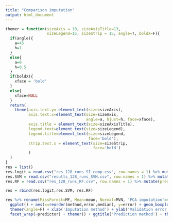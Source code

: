 ```yaml
---
title: "Comparison imputation"
output: html_document
---
```


```r
themer = function(sizeAxis = 10, sizeAxisTitle=13,
                  sizeLegend=15, sizeStrip = 15, angle=T, boldX=F){
  if(angle){
    a=45
    h=1
  }
  else{
    a=0
    h=0.5
  }
  if(boldX){
    xface = 'bold'
  }
  else{
    xface=NULL
  }
  return(
    theme(axis.text.y= element_text(size=sizeAxis),
          axis.text.x=element_text(size=sizeAxis,
                                   angle=a, hjust=h, face=xface),
          axis.title = element_text(size=sizeAxisTitle),
          legend.text=element_text(size=sizeLegend),
          legend.title=element_text(size=sizeLegend,
                                    face='bold'),
          strip.text.x = element_text(size=sizeStrip,
                                      face='bold')
          )
  )
}
res = list()
res.logit = read.csv("res_128_runs_SI_comp.csv", row.names = 1) %>% mutate(predictor='Logistic regression')
res.SVM = read.csv("results_128_runs_SVM.csv", row.names = 1) %>% mutate(predictor='SVM')
res.RF = read.csv("res_128_runs_RF.csv", row.names = 1) %>% mutate(predictor='Random forest')

res = rbind(res.logit,res.SVM, res.RF)
```

```r
res %>% rename(MissForest=MF, Mean=mean, Normal=MVN, 'PCA imputation'=mipca, FCS=mice.custom) %>% gather('method', 'error', -c('mice.norm', 'amelia', 'mice.pmm', 'predictor')) %>% 
  ggplot() + aes(x=reorder(method,error,median), y=error) + geom_boxplot() +
  themer(angle=F) + xlab('Imputation method') + ylab('Validation error') +
  facet_wrap(~predictor) + themer() + ggtitle('Prediction method') + theme(plot.title = element_text(hjust = 0.5,face='bold'))
```

